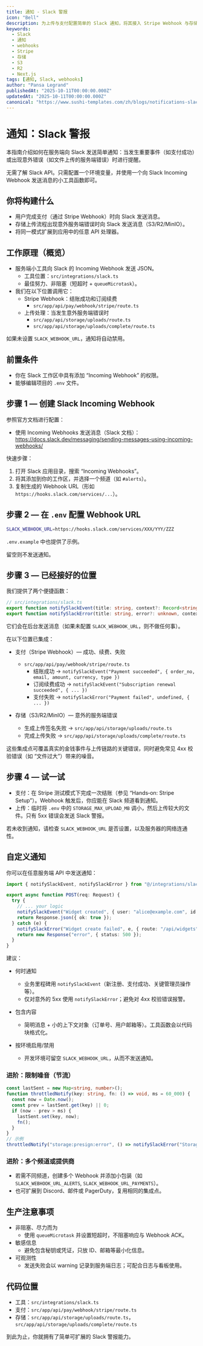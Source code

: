 ```yaml
---
title: 通知 - Slack 警报
icon: "Bell"
description: 为上传与支付配置简单的 Slack 通知，将其接入 Stripe Webhook 与存储错误，并通过轻量服务器工具灵活自定义。
keywords:
  - Slack
  - 通知
  - webhooks
  - Stripe
  - 存储
  - S3
  - R2
  - Next.js
tags: [通知, Slack, webhooks]
author: "Pansa Legrand"
publishedAt: "2025-10-11T00:00:00.000Z"
updatedAt: "2025-10-11T00:00:00.000Z"
canonical: "https://www.sushi-templates.com/zh/blogs/notifications-slack"
---
```


# 通知：Slack 警报

本指南介绍如何在服务端向 Slack 发送简单通知：当发生重要事件（如支付成功）或出现意外错误（如文件上传的服务端错误）时进行提醒。

无需了解 Slack API。只需配置一个环境变量，并使用一个向 Slack Incoming Webhook 发送消息的小工具函数即可。

## 你将构建什么

- 用户完成支付（通过 Stripe Webhook）时向 Slack 发送消息。
- 存储上传流程出现意外服务端错误时向 Slack 发送消息（S3/R2/MinIO）。
- 将同一模式扩展到应用中的任意 API 处理器。

## 工作原理（概览）

- 服务端小工具向 Slack 的 Incoming Webhook 发送 JSON。
  - 工具位置：`src/integrations/slack.ts`
  - 最佳努力、非阻塞（短超时 + `queueMicrotask`）。
- 我们在以下位置调用它：
  - Stripe Webhook：结账成功和订阅续费
    - `src/app/api/pay/webhook/stripe/route.ts`
  - 上传处理：当发生意外服务端错误时
    - `src/app/api/storage/uploads/route.ts`
    - `src/app/api/storage/uploads/complete/route.ts`

如果未设置 `SLACK_WEBHOOK_URL`，通知将自动禁用。

## 前置条件

- 你在 Slack 工作区中具有添加 “Incoming Webhook” 的权限。
- 能够编辑项目的 `.env` 文件。

## 步骤 1 — 创建 Slack Incoming Webhook

参照官方文档进行配置：

- 使用 Incoming Webhooks 发送消息（Slack 文档）：https://docs.slack.dev/messaging/sending-messages-using-incoming-webhooks/

快速步骤：

1) 打开 Slack 应用目录，搜索 “Incoming Webhooks”。
2) 将其添加到你的工作区，并选择一个频道（如 `#alerts`）。
3) 复制生成的 Webhook URL（形如 `https://hooks.slack.com/services/...`）。

## 步骤 2 — 在 `.env` 配置 Webhook URL

```bash
SLACK_WEBHOOK_URL=https://hooks.slack.com/services/XXX/YYY/ZZZ
```

`.env.example` 中也提供了示例。

留空则不发送通知。

## 步骤 3 — 已经接好的位置

我们提供了两个便捷函数：

```ts
// src/integrations/slack.ts
export function notifySlackEvent(title: string, context?: Record<string, unknown>): void
export function notifySlackError(title: string, error?: unknown, context?: Record<string, unknown>): void
```

它们会在后台发送消息（如果未配置 `SLACK_WEBHOOK_URL`，则不做任何事）。

在以下位置已集成：

- 支付（Stripe Webhook）— 成功、续费、失败
  - `src/app/api/pay/webhook/stripe/route.ts`
    - 结账成功 → `notifySlackEvent("Payment succeeded", { order_no, email, amount, currency, type })`
    - 订阅续费成功 → `notifySlackEvent("Subscription renewal succeeded", { ... })`
    - 支付失败 → `notifySlackError("Payment failed", undefined, { ... })`

- 存储（S3/R2/MinIO）— 意外的服务端错误
  - 生成上传签名失败 → `src/app/api/storage/uploads/route.ts`
  - 完成上传失败 → `src/app/api/storage/uploads/complete/route.ts`

这些集成点可覆盖真实的金钱事件与上传链路的关键错误，同时避免常见 4xx 校验错误（如 “文件过大”）带来的噪音。

## 步骤 4 — 试一试

- 支付：在 Stripe 测试模式下完成一次结账（参见 “Hands‑on: Stripe Setup”）。Webhook 触发后，你应能在 Slack 频道看到通知。
- 上传：临时将 `.env` 中的 `STORAGE_MAX_UPLOAD_MB` 调小，然后上传较大的文件。只有 5xx 错误会发送 Slack 警报。

若未收到通知，请检查 `SLACK_WEBHOOK_URL` 是否设置，以及服务器的网络连通性。

## 自定义通知

你可以在任意服务端 API 中发送通知：

```ts
import { notifySlackEvent, notifySlackError } from "@/integrations/slack";

export async function POST(req: Request) {
  try {
    // ... your logic
    notifySlackEvent("Widget created", { user: "alice@example.com", id: 123 });
    return Response.json({ ok: true });
  } catch (e) {
    notifySlackError("Widget create failed", e, { route: "/api/widgets" });
    return new Response("error", { status: 500 });
  }
}
```

建议：

- 何时通知
  - 业务里程碑用 `notifySlackEvent`（新注册、支付成功、关键管理员操作等）。
  - 仅对意外的 5xx 使用 `notifySlackError`；避免对 4xx 校验错误报警。

- 包含内容
  - 简明消息 + 小的上下文对象（订单号、用户邮箱等）。工具函数会以代码块格式化。

- 按环境启用/禁用
  - 开发环境可留空 `SLACK_WEBHOOK_URL`，从而不发送通知。

### 进阶：限制噪音（节流）

```ts
const lastSent = new Map<string, number>();
function throttledNotify(key: string, fn: () => void, ms = 60_000) {
  const now = Date.now();
  const prev = lastSent.get(key) || 0;
  if (now - prev > ms) {
    lastSent.set(key, now);
    fn();
  }
}
// 示例
throttledNotify("storage:presign:error", () => notifySlackError("Storage presign error", err));
```

### 进阶：多个频道或提供商

- 若需不同频道，创建多个 Webhook 并添加小包装（如 `SLACK_WEBHOOK_URL_ALERTS`, `SLACK_WEBHOOK_URL_PAYMENTS`）。
- 也可扩展到 Discord、邮件或 PagerDuty，复用相同的集成点。

## 生产注意事项

- 非阻塞、尽力而为
  - 使用 `queueMicrotask` 并设置短超时，不阻塞响应与 Webhook ACK。
- 敏感信息
  - 避免包含秘钥或凭证，只放 ID、邮箱等最小化信息。
- 可观测性
  - 发送失败会以 warning 记录到服务端日志；可配合日志与看板使用。

## 代码位置

- 工具：`src/integrations/slack.ts`
- 支付：`src/app/api/pay/webhook/stripe/route.ts`
- 存储：`src/app/api/storage/uploads/route.ts`，`src/app/api/storage/uploads/complete/route.ts`

到此为止，你就拥有了简单可扩展的 Slack 警报能力。
